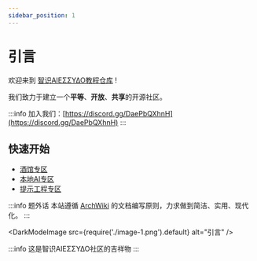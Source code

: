```yaml
---
sidebar_position: 1
---
```


# 引言
欢迎来到 [智识ΑIEΣΣΥΔΟ教程仓库](/docs/目录/关于本社区/智识ΑIEΣΣΥΔΟ教程仓库/智识ΑIEΣΣΥΔΟ教程仓库) !

我们致力于建立一个**平等**、**开放**、**共享**的开源社区。

:::info
加入我们：[https://discord.gg/DaePbQXhnH](https://discord.gg/DaePbQXhnH)
:::

## 快速开始

- [酒馆专区](/docs/酒馆专区/)
- [本地AI专区](/docs/本地AI专区/)
- [提示工程专区](/docs/提示工程专区/)

:::info 题外话
本站遵循 [ArchWiki](https://archlinux.org/wiki/Arch_Wiki) 的文档编写原则，力求做到简洁、实用、现代化。
:::

<DarkModeImage src={require('./image-1.png').default} alt="引言" />

:::info
这是智识ΑIEΣΣΥΔΟ社区的吉祥物
:::